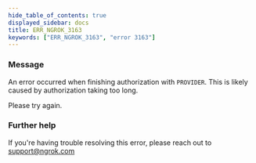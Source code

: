```yaml
---
hide_table_of_contents: true
displayed_sidebar: docs
title: ERR_NGROK_3163
keywords: ["ERR_NGROK_3163", "error 3163"]
---
```


### Message

An error occurred when finishing authorization with `PROVIDER`. This is likely caused by authorization taking too long.

Please try again.

### Further help

If you're having trouble resolving this error, please reach out to [support@ngrok.com](mailto:support@ngrok.com?subject=Help%20with%20ERR_NGROK_3163)
